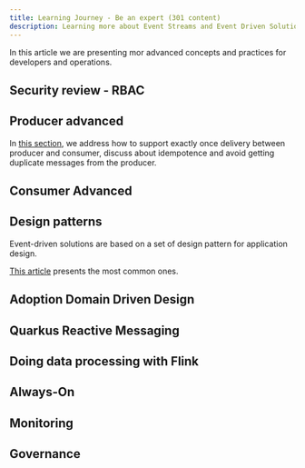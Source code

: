 ```yaml
---
title: Learning Journey - Be an expert (301 content)
description: Learning more about Event Streams and Event Driven Solution
---
```


In this article we are presenting mor advanced concepts and practices for developers
and operations.

## Security review - RBAC
## Producer advanced

In [this section](/technology/kafka-producers/#advanced-producer-discussion), we address how to support exactly once delivery
between producer and consumer, discuss about idempotence and avoid getting duplicate messages from the producer. 

## Consumer Advanced 


## Design patterns 

Event-driven solutions are based on a set of design pattern for application design.

[This article](/patterns/intro/) presents the most common ones.


## Adoption Domain Driven Design
## Quarkus Reactive Messaging
## Doing data processing with Flink 
## Always-On
## Monitoring
## Governance 
